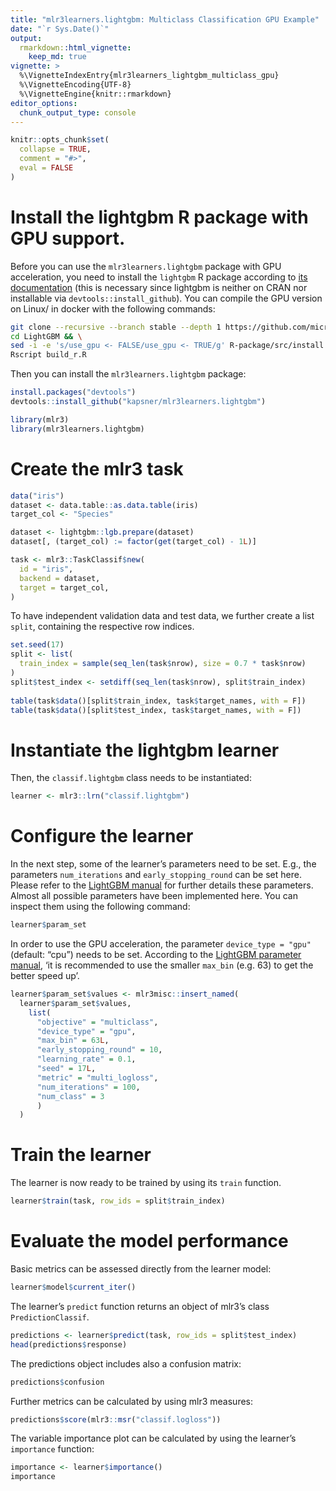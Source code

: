 ```yaml
---
title: "mlr3learners.lightgbm: Multiclass Classification GPU Example"
date: "`r Sys.Date()`"
output:
  rmarkdown::html_vignette:
    keep_md: true
vignette: >
  %\VignetteIndexEntry{mlr3learners_lightgbm_multiclass_gpu}
  %\VignetteEncoding{UTF-8}
  %\VignetteEngine{knitr::rmarkdown}
editor_options: 
  chunk_output_type: console
---
```


```r
knitr::opts_chunk$set(
  collapse = TRUE,
  comment = "#>",
  eval = FALSE
)
```

# Install the lightgbm R package with GPU support.

Before you can use the `mlr3learners.lightgbm` package with GPU acceleration, you need to install the `lightgbm` R package according to [its documentation](https://github.com/microsoft/LightGBM/blob/master/R-package/README.md) (this is necessary since lightgbm is neither on CRAN nor installable via `devtools::install_github`).
You can compile the GPU version on Linux/ in docker with the following commands: 

```bash
git clone --recursive --branch stable --depth 1 https://github.com/microsoft/LightGBM
cd LightGBM && \
sed -i -e 's/use_gpu <- FALSE/use_gpu <- TRUE/g' R-package/src/install.libs.R && \
Rscript build_r.R
```

Then you can install the `mlr3learners.lightgbm` package:

```r
install.packages("devtools")
devtools::install_github("kapsner/mlr3learners.lightgbm")
```

```r
library(mlr3)
library(mlr3learners.lightgbm)
```

# Create the mlr3 task

```r
data("iris")
dataset <- data.table::as.data.table(iris)
target_col <- "Species"

dataset <- lightgbm::lgb.prepare(dataset)
dataset[, (target_col) := factor(get(target_col) - 1L)]

task <- mlr3::TaskClassif$new(
  id = "iris",
  backend = dataset,
  target = target_col,
)
```

To have independent validation data and test data, we further create a list `split`, containing the respective row indices.

```r
set.seed(17)
split <- list(
  train_index = sample(seq_len(task$nrow), size = 0.7 * task$nrow)
)
split$test_index <- setdiff(seq_len(task$nrow), split$train_index)
                            
table(task$data()[split$train_index, task$target_names, with = F])
table(task$data()[split$test_index, task$target_names, with = F])
```

# Instantiate the lightgbm learner 

Then, the `classif.lightgbm` class needs to be instantiated: 

```r
learner <- mlr3::lrn("classif.lightgbm")
```

# Configure the learner 

In the next step, some of the learner's parameters need to be set. E.g., the parameters `num_iterations` and `early_stopping_round` can be set here. Please refer to the [LightGBM manual](https://lightgbm.readthedocs.io) for further details these parameters. Almost all possible parameters have been implemented here. You can inspect them using the following command: 

```r
learner$param_set
```

In order to use the GPU acceleration, the parameter `device_type = "gpu"` (default: "cpu") needs to be set. According to the [LightGBM parameter manual](https://lightgbm.readthedocs.io/en/latest/Parameters.html), 'it is recommended to use the smaller `max_bin` (e.g. 63) to get the better speed up'. 

```r
learner$param_set$values <- mlr3misc::insert_named(
  learner$param_set$values,
    list(
      "objective" = "multiclass",
      "device_type" = "gpu",
      "max_bin" = 63L,
      "early_stopping_round" = 10,
      "learning_rate" = 0.1,
      "seed" = 17L,
      "metric" = "multi_logloss",
      "num_iterations" = 100,
      "num_class" = 3
      )
  )
```

# Train the learner 

The learner is now ready to be trained by using its `train` function. 

```r
learner$train(task, row_ids = split$train_index)
```

# Evaluate the model performance 

Basic metrics can be assessed directly from the learner model: 

```r
learner$model$current_iter()
```

The learner's `predict` function returns an object of mlr3's class `PredictionClassif`. 

```r
predictions <- learner$predict(task, row_ids = split$test_index)
head(predictions$response)
```

The predictions object includes also a confusion matrix:

```r
predictions$confusion
```

Further metrics can be calculated by using mlr3 measures:

```r
predictions$score(mlr3::msr("classif.logloss"))
```

The variable importance plot can be calculated by using the learner's `importance` function:

```r
importance <- learner$importance()
importance
```
